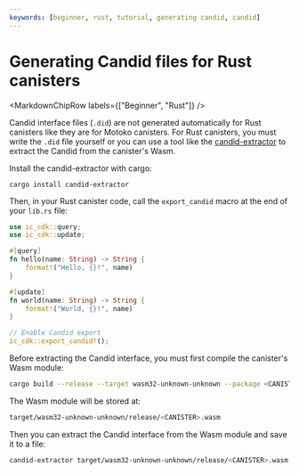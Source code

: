 ```yaml
---
keywords: [beginner, rust, tutorial, generating candid, candid]
---
```



# Generating Candid files for Rust canisters

<MarkdownChipRow labels={["Beginner", "Rust"]} />

Candid interface files (`.did`) are not generated automatically for Rust canisters like they are for Motoko canisters. For Rust canisters, you must write the `.did` file yourself or you can use a tool like the [candid-extractor](https://github.com/dfinity/cdk-rs/tree/main/src/candid-extractor) to extract the Candid from the canister's Wasm.

Install the candid-extractor with cargo:

```
cargo install candid-extractor
```

Then, in your Rust canister code, call the `export_candid` macro at the end of your `lib.rs` file:

```rust title="lib.rs"
use ic_cdk::query;
use ic_cdk::update;

#[query]
fn hello(name: String) -> String {
    format!("Hello, {}!", name)
}

#[update]
fn world(name: String) -> String {
    format!("World, {}!", name)
}

// Enable Candid export
ic_cdk::export_candid!();
```

Before extracting the Candid interface, you must first compile the canister's Wasm module:

```bash
cargo build --release --target wasm32-unknown-unknown --package <CANISTER>
```

The Wasm module will be stored at:

```bash
target/wasm32-unknown-unknown/release/<CANISTER>.wasm
```

Then you can extract the Candid interface from the Wasm module and save it to a file:

```bash
candid-extractor target/wasm32-unknown-unknown/release/<CANISTER>.wasm > <CANISTER>.did
```